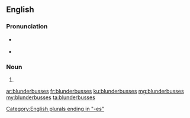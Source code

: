 ==English==

===Pronunciation===
* {{a|UK}} {{IPA|lang=en|/ˈblʌndəbʌsɪz/}}
* {{a|US}} {{IPA|lang=en|/ˈblʌndəɹbʌsɪz/}}

===Noun===
{{head|en|plural}}

# {{plural of|blunderbuss|lang=en}}

[[Category:English plurals ending in "-es"]]

[[ar:blunderbusses]]
[[fr:blunderbusses]]
[[ku:blunderbusses]]
[[mg:blunderbusses]]
[[my:blunderbusses]]
[[ta:blunderbusses]]